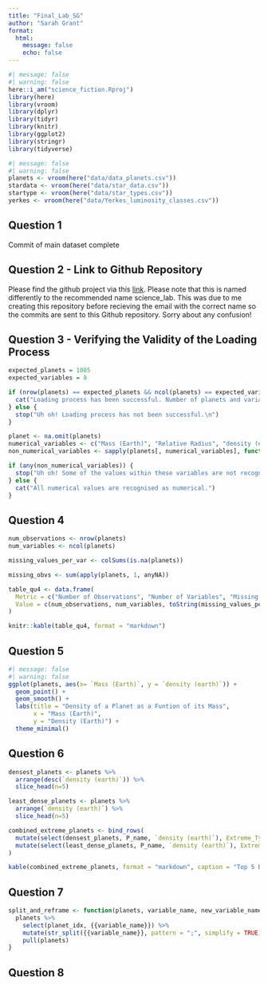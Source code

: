 ```yaml
---
title: "Final_Lab_SG"
author: "Sarah Grant"
format: 
  html:
    message: false
    echo: false
---
```


```r
#| message: false
#| warning: false
here::i_am("science_fiction.Rproj")
library(here)
library(vroom)
library(dplyr)
library(tidyr)
library(knitr)
library(ggplot2)
library(stringr)
library(tidyverse)
```

```r
#| message: false
#| warning: false
planets <- vroom(here("data/data_planets.csv"))
stardata <- vroom(here("data/star_data.csv"))
startype <- vroom(here("data/star_types.csv"))
yerkes <- vroom(here("data/Yerkes_luminosity_classes.csv"))
```

## Question 1

Commit of main dataset complete

## Question 2 - Link to Github Repository

Please find the github project via this [link](https://github.com/sarahgrant1/FinalLab).
Please note that this is named differently to the recommended name science_lab. This was due to me creating this repository before recieving the email with the correct name so the commits are sent to this Github repository. Sorry about any confusion!

## Question 3 - Verifying the Validity of the Loading Process

```r
expected_planets = 1085
expected_variables = 8
```

```r
if (nrow(planets) == expected_planets && ncol(planets) == expected_variables) {
  cat("Loading process has been successful. Number of planets and variables indeed match the expected values.\n")
} else {
  stop("Uh oh! Loading process has not been successful.\n")
}
```

```r
planet <- na.omit(planets)
numerical_variables <- c("Mass (Earth)", "Relative Radius", "density (earth)")
non_numerical_variables <- sapply(planets[, numerical_variables], function(x) any(!is.na(as.numeric(x)) & !is.finite(as.numeric(x))))

if (any(non_numerical_variables)) {
  stop("Uh oh! Some of the values within these variables are not recognised as numerical.\n")
} else {
  cat("All numerical values are recognised as numerical.")
}
```

## Question 4

```r
num_observations <- nrow(planets)
num_variables <- ncol(planets)

missing_values_per_var <- colSums(is.na(planets))

missing_obvs <- sum(apply(planets, 1, anyNA))

table_qu4 <- data.frame(
  Metric = c("Number of Observations", "Number of Variables", "Missing Values per Variable", "Observations with at Least One Missing Value"),
  Value = c(num_observations, num_variables, toString(missing_values_per_var), missing_obvs)
)

knitr::kable(table_qu4, format = "markdown")
```

## Question 5

```r
#| message: false
#| warning: false
ggplot(planets, aes(x= `Mass (Earth)`, y = `density (earth)`)) +
  geom_point() +
  geom_smooth() +
  labs(title = "Density of a Planet as a Funtion of its Mass",
       x = "Mass (Earth)",
       y = "Density (Earth)") +
  theme_minimal()
```

## Question 6

```r
densest_planets <- planets %>%
  arrange(desc(`density (earth)`)) %>%
  slice_head(n=5)

least_dense_planets <- planets %>%
  arrange(`density (earth)`) %>%
  slice_head(n=5)

combined_extreme_planets <- bind_rows(
  mutate(select(densest_planets, P_name, `density (earth)`), Extreme_Type = "Densest"),
  mutate(select(least_dense_planets, P_name, `density (earth)`), Extreme_Type = "Least Dense")
)

kable(combined_extreme_planets, format = "markdown", caption = "Top 5 Densest and Top 5 Least Dense Planets")
```

## Question 7
```r
split_and_reframe <- function(planets, variable_name, new_variable_name) {
  planets %>%
    select(planet_idx, {{variable_name}}) %>%
    mutate(str_split({{variable_name}}, pattern = ";", simplify = TRUE), .list = new_variable_name) %>%
    pull(planets)
}

```
## Question 8
